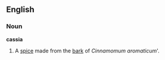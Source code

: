 ==English==
===Noun===
'''cassia'''
{{wikipedia}}
# A [[spice]] made from the [[bark]] of ''Cinnamomum aromaticum'''.
